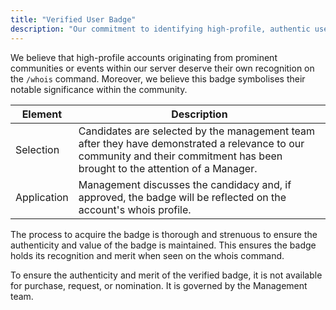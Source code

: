 ```yaml
---
title: "Verified User Badge"
description: "Our commitment to identifying high-profile, authentic users within the community."
---
```


We believe that high-profile accounts originating from prominent communities or events within our server deserve their own recognition on the `/whois` command. Moreover, we believe this badge symbolises their notable significance within the community.

| **Element** | **Description**                                                                                                                                                               |
| ----------- | ----------------------------------------------------------------------------------------------------------------------------------------------------------------------------- |
| Selection   | Candidates are selected by the management team after they have demonstrated a relevance to our community and their commitment has been brought to the attention of a Manager. |
| Application | Management discusses the candidacy and, if approved, the badge will be reflected on the account's whois profile.                                                              |

The process to acquire the badge is thorough and strenuous to ensure the authenticity and value of the badge is maintained. This ensures the badge holds its recognition and merit when seen on the whois command.

<Warning>
  To ensure the authenticity and merit of the verified badge, it is not available for purchase, request, or nomination. It is governed by the Management team.
</Warning>